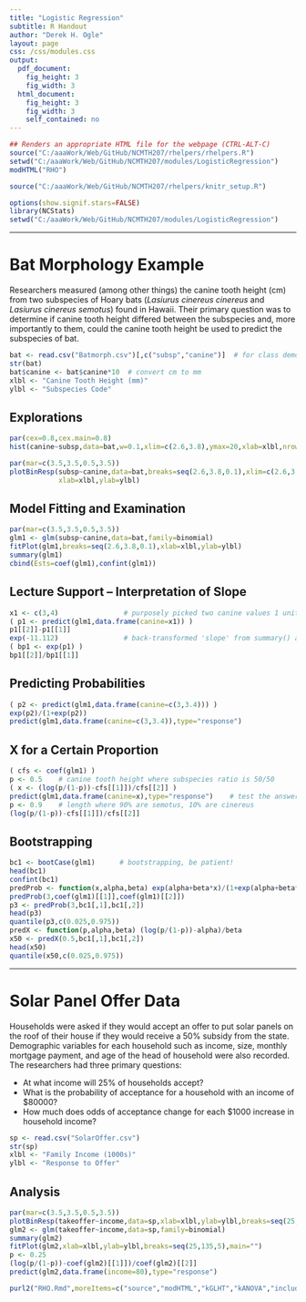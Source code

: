 ```yaml
---
title: "Logistic Regression"
subtitle: R Handout
author: "Derek H. Ogle"
layout: page
css: /css/modules.css
output:
  pdf_document:
    fig_height: 3
    fig_width: 3
  html_document:
    fig_height: 3
    fig_width: 3
    self_contained: no
---
```


```r
## Renders an appropriate HTML file for the webpage (CTRL-ALT-C)
source("C:/aaaWork/Web/GitHub/NCMTH207/rhelpers/rhelpers.R")
setwd("C:/aaaWork/Web/GitHub/NCMTH207/modules/LogisticRegression")
modHTML("RHO")
```
```r
source("C:/aaaWork/Web/GitHub/NCMTH207/rhelpers/knitr_setup.R")
```

```r
options(show.signif.stars=FALSE)
library(NCStats)
setwd("C:/aaaWork/Web/GitHub/NCMTH207/modules/LogisticRegression")
```

----

# Bat Morphology Example

Researchers measured (among other things) the canine tooth height (cm) from two subspecies of Hoary bats (*Lasiurus cinereus cinereus* and *Lasiurus cinereus semotus*) found in Hawaii. Their primary question was to determine if canine tooth height differed between the subspecies and, more importantly to them, could the canine tooth height be used to predict the subspecies of bat.

```r
bat <- read.csv("Batmorph.csv")[,c("subsp","canine")]  # for class demo purposes only
str(bat)
bat$canine <- bat$canine*10  # convert cm to mm
xlbl <- "Canine Tooth Height (mm)"
ylbl <- "Subspecies Code"
```

## Explorations

```r
par(cex=0.8,cex.main=0.8)
hist(canine~subsp,data=bat,w=0.1,xlim=c(2.6,3.8),ymax=20,xlab=xlbl,nrow=2,ncol=1)
```

```r
par(mar=c(3.5,3.5,0.5,3.5))
plotBinResp(subsp~canine,data=bat,breaks=seq(2.6,3.8,0.1),xlim=c(2.6,3.8),
            xlab=xlbl,ylab=ylbl)
```

## Model Fitting and Examination
```r
par(mar=c(3.5,3.5,0.5,3.5))
glm1 <- glm(subsp~canine,data=bat,family=binomial)
fitPlot(glm1,breaks=seq(2.6,3.8,0.1),xlab=xlbl,ylab=ylbl)
summary(glm1)
cbind(Ests=coef(glm1),confint(glm1))
```

## Lecture Support -- Interpretation of Slope
```r
x1 <- c(3,4)                # purposely picked two canine values 1 unit apart
( p1 <- predict(glm1,data.frame(canine=x1)) )
p1[[2]]-p1[[1]]
exp(-11.112)                # back-transformed 'slope' from summary() above
( bp1 <- exp(p1) )
bp1[[2]]/bp1[[1]]
```

## Predicting Probabilities
```r
( p2 <- predict(glm1,data.frame(canine=c(3,3.4))) )
exp(p2)/(1+exp(p2))
predict(glm1,data.frame(canine=c(3,3.4)),type="response")
```

## X for a Certain Proportion
```r
( cfs <- coef(glm1) )
p <- 0.5    # canine tooth height where subspecies ratio is 50/50
( x <- (log(p/(1-p))-cfs[[1]])/cfs[[2]] )
predict(glm1,data.frame(canine=x),type="response")    # test the answer
p <- 0.9    # length where 90% are semotus, 10% are cinereus
(log(p/(1-p))-cfs[[1]])/cfs[[2]]
```

## Bootstrapping
```r
bc1 <- bootCase(glm1)      # bootstrapping, be patient!
head(bc1)
confint(bc1)
predProb <- function(x,alpha,beta) exp(alpha+beta*x)/(1+exp(alpha+beta*x))
predProb(3,coef(glm1)[[1]],coef(glm1)[[2]])
p3 <- predProb(3,bc1[,1],bc1[,2])
head(p3)
quantile(p3,c(0.025,0.975))
predX <- function(p,alpha,beta) (log(p/(1-p))-alpha)/beta
x50 <- predX(0.5,bc1[,1],bc1[,2])
head(x50)
quantile(x50,c(0.025,0.975))
```

----

# Solar Panel Offer Data

\vspace{-6pt}

Households were asked if they would accept an offer to put solar panels on the roof of their house if they would receive a 50% subsidy from the state.  Demographic variables for each household such as income, size, monthly mortgage payment, and age of the head of household were also recorded.  The researchers had three primary questions:

* At what income will 25% of households accept?
* What is the probability of acceptance for a household with an income of $80000?
* How much does odds of acceptance change for each $1000 increase in household income?

```r
sp <- read.csv("SolarOffer.csv")
str(sp)
xlbl <- "Family Income (1000s)"
ylbl <- "Response to Offer"
```

## Analysis

```r
par(mar=c(3.5,3.5,0.5,3.5))
plotBinResp(takeoffer~income,data=sp,xlab=xlbl,ylab=ylbl,breaks=seq(25,135,5))
glm2 <- glm(takeoffer~income,data=sp,family=binomial)
summary(glm2)
fitPlot(glm2,xlab=xlbl,ylab=ylbl,breaks=seq(25,135,5),main="")
p <- 0.25
(log(p/(1-p))-coef(glm2)[[1]])/coef(glm2)[[2]]
predict(glm2,data.frame(income=80),type="response")
```


```r
purl2("RHO.Rmd",moreItems=c("source","modHTML","kGLHT","kANOVA","include_graphics"))
```

